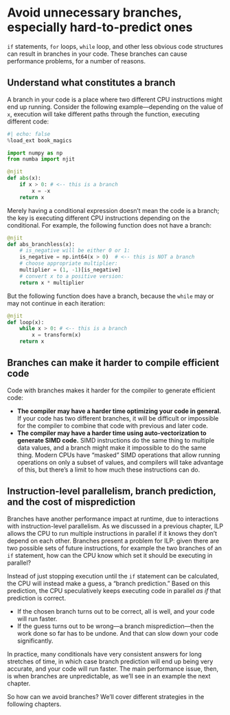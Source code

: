 # Avoid unnecessary branches, especially hard-to-predict ones

`if` statements, `for` loops, `while` loop, and other less obvious code structures can result in branches in your code.
These branches can cause performance problems, for a number of reasons.

## Understand what constitutes a branch

A branch in your code is a place where two different CPU instructions might end up running.
Consider the following example—depending on the value of `x`, execution will take different paths through the function, executing different code:

```python
#| echo: false
%load_ext book_magics
```

```python
import numpy as np
from numba import njit

@njit
def abs(x):
    if x > 0: # <-- this is a branch
        x = -x
    return x
```

Merely having a conditional expression doesn't mean the code is a branch; the key is executing different CPU instructions depending on the conditional.
For example, the following function does not have a branch:

```python
@njit
def abs_branchless(x):
    # is_negative will be either 0 or 1:
    is_negative = np.int64(x > 0)  # <-- this is NOT a branch
    # choose appropriate multiplier:
    multiplier = (1, -1)[is_negative]
    # convert x to a positive version:
    return x * multiplier
```

But the following function does have a branch, because the `while` may or may not continue in each iteration:

```python
@njit
def loop(x):
    while x > 0: # <-- this is a branch
        x = transform(x)
    return x
```

## Branches can make it harder to compile efficient code

Code with branches makes it harder for the compiler to generate efficient code:

* **The compiler may have a harder time optimizing your code in general.**
  If your code has two different branches, it will be difficult or impossible for the compiler to combine that code with previous and later code.
* **The compiler may have a harder time using auto-vectorization to generate SIMD code.**
  SIMD instructions do the same thing to multiple data values, and a branch might make it impossible to do the same thing.
  Modern CPUs have "masked" SIMD operations that allow running operations on only a subset of values, and compilers will take advantage of this, but there's a limit to how much these instructions can do.

## Instruction-level parallelism, branch prediction, and the cost of misprediction

Branches have another performance impact at runtime, due to interactions with instruction-level parallelism.
As we discussed in a previous chapter, ILP allows the CPU to run multiple instructions in parallel if it knows they don't depend on each other.
Branches present a problem for ILP: given there are two possible sets of future instructions, for example the two branches of an `if` statement, how can the CPU know which set it should be executing in parallel?

Instead of just stopping execution until the `if` statement can be calculated, the CPU will instead make a guess, a "branch prediction."
Based on this prediction, the CPU speculatively keeps executing code in parallel _as if_ that prediction is correct.

* If the chosen branch turns out to be correct, all is well, and your code will run faster.
* If the guess turns out to be wrong—a branch misprediction—then the work done so far has to be undone.
  And that can slow down your code significantly.

In practice, many conditionals have very consistent answers for long stretches of time, in which case branch prediction will end up being very accurate, and your code will run faster.
The main performance issue, then, is when branches are unpredictable, as we'll see in an example the next chapter.

So how can we avoid branches?
We'll cover different strategies in the following chapters.
